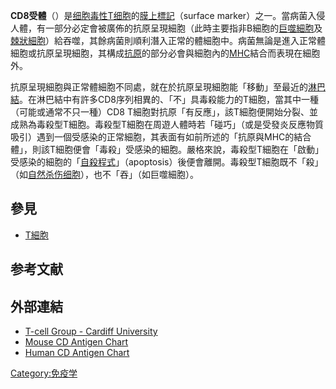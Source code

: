 {{protein
| Name = CD8a分子
| caption = Crystallographic structure of the CD8 molecule.<ref name="pmid1547508">{{PDB|1cd8}}; {{cite journal | author = Leahy DJ, Axel R, Hendrickson WA | title = Crystal structure of a soluble form of the human T cell coreceptor CD8 at 2.6 A resolution | journal = Cell | volume = 68 | issue = 6 | pages = 1145–62 | pmid = 1547508 | doi = 10.1016/0092-8674(92)90085-Q | url =   |date=March 1992}}</ref>
| image =
| width = 
| HGNCid = 1706
| Symbol = CD8A
| AltSymbols = CD8
| EntrezGene = 925
| OMIM = 186910
| RefSeq = NM_001768
| UniProt = P01732
| PDB = 
| ECnumber = 
| Chromosome = 2
| Arm = p
| Band = 12
| LocusSupplementaryData = 
}}
{{protein
| Name = CD8b分子
| caption = 
| image = 
| width = 
| HGNCid = 1707
| Symbol = CD8B
| AltSymbols = CD8B1
| EntrezGene = 926
| OMIM = 186730
| RefSeq = NM_172099
| UniProt = P10966
| PDB = 
| ECnumber = 
| Chromosome = 2
| Arm = p
| Band = 12
| LocusSupplementaryData = 
}}

'''CD8受體'''（{{lang-en|CD8-receptor}}）是[[细胞毒性T细胞|细胞毒性T细胞]]的[[膜上標記|膜上標記]]（surface marker）之一。當病菌入侵人體，有一部分必定會被廣佈的抗原呈現細胞（此時主要指非B細胞的[[巨噬細胞|巨噬細胞]]及[[棘狀細胞|棘狀細胞]]）給吞噬，其餘病菌則順利潛入正常的體細胞中。病菌無論是進入正常體細胞或抗原呈現細胞，其構成[[抗原|抗原]]的部分必會與細胞內的[[主要组织相容性复合体|MHC]]結合而表現在細胞外。

抗原呈現細胞與正常體細胞不同處，就在於抗原呈現細胞能「移動」至最近的[[淋巴結|淋巴結]]。在淋巴結中有許多CD8序列相異的、「不」具毒殺能力的T細胞，當其中一種（可能或通常不只一種）CD8 T細胞對抗原「有反應」，該T細胞便開始分裂、並成熟為毒殺型T細胞。毒殺型T細胞在周遊人體時若「碰巧」（或是受發炎反應物質吸引）遇到一個受感染的正常細胞，其表面有如前所述的「抗原與MHC的結合體」，則該T細胞便會「毒殺」受感染的細胞。嚴格來說，毒殺型T細胞在「啟動」受感染的細胞的「[[细胞凋亡|自殺程式]]」（apoptosis）後便會離開。毒殺型T細胞既不「殺」（如[[自然杀伤细胞|自然杀伤细胞]]），也不「吞」（如巨噬細胞）。

== 參見 ==
*[[T細胞|T細胞]]

==参考文献==
{{reflist}}

==外部連結==
* [https://web.archive.org/web/20130218042237/http://www.tcells.org/scientific/CD8/ T-cell Group - Cardiff University]
* [https://web.archive.org/web/20110123180438/http://www.ebioscience.com/ebioscience/whatsnew/mousecdchart.htm Mouse CD Antigen Chart]
* [http://www.ebioscience.com/ebioscience/whatsnew/humancdchart.htm Human CD Antigen Chart]{{Wayback|url=http://www.ebioscience.com/ebioscience/whatsnew/humancdchart.htm |date=20090901222928 }}

{{Biology-stub}}

{{Clusters of differentiation}}

[[Category:免疫学|Category:免疫学]]